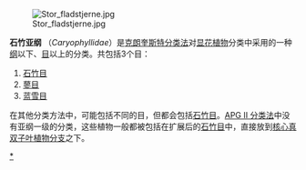 [[File:Stor_fladstjerne.jpg|thumb]]

'''石竹亚纲''' （''Caryophyllidae''）是[[克朗奎斯特分类法|克朗奎斯特分类法]]对[[被子植物门|显花植物]]分类中采用的一种[[纲|纲]]以下、[[目_(生物)|目]]以上的分类。共包括3个目：

#[[石竹目|石竹目]]
#[[蓼目|蓼目]]
#[[蓝雪目|蓝雪目]]


在其他分类方法中，可能包括不同的目，但都会包括[[石竹目|石竹目]]。[[APG_II_分类法|APG II 分类法]]中没有亚纲一级的分类，这些植物一般都被包括在扩展后的[[石竹目|石竹目]]中，直接放到[[核心真双子叶植物分支|核心真双子叶植物分支]]之下。


[[Category:石竹亚纲|*]]